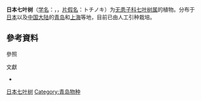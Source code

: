 {{Speciesbox
| image = Aesculus turbinata 7.JPG
|genus = Aesculus
|species = turbinata
| status = LC
| status system = IUCN3.1
| status ref = <ref name=IUCN>{{Cite iucn | author1 = Botanic Gardens Conservation International (BGCI)| author2 =  IUCN SSC Global Tree Specialist Group | title = ''Aesculus turbinata'' | volume = 2019 | page =  e.T60757607A143485782 | date = 2019 | doi = 10.2305/IUCN.UK.2019-1.RLTS.T60757607A143485782.en }}</ref>
| authority = Blume
| synonyms = 
*''Aesculus turbinata'' f. ''pubescens'' <small>(Rehder) Ohwi ex Yas Endo</small>
*''Aesculus turbinata'' var. ''pubescens''<small> Rehder</small>
*''Aesculus dissimilis'' <small>Blume</small>
*''Pawia dissimilis'' <small>Kuntze</small>
*''Pawia turbinata'' <small>Kuntze</small>
|synonyms_ref = <ref name="asdfhuoefoqwue">{{Cite web |url=http://www.efloras.org/florataxon.aspx?flora_id=2&taxon_id=200013165 |title=Flora of China vol 12 page 4. |access-date=2020-06-10 |archive-date=2017-10-25 |archive-url=https://web.archive.org/web/20171025135647/http://www.efloras.org/florataxon.aspx?flora_id=2&taxon_id=200013165 |dead-url=no }}</ref><ref>{{Cite web |url=http://www.tropicos.org/Name/50182812?tab=synonyms |title=Tropicos Aesculus turbinata |access-date=2020-06-10 |archive-date=2020-06-10 |archive-url=https://web.archive.org/web/20200610132752/https://www.tropicos.org/Name/50182812?tab=synonyms |dead-url=no }}</ref><ref>{{Cite web |url=http://www.theplantlist.org/tpl/record/kew-2624593 |title=Plant list Aesculus turbinata |access-date=2020-06-10 |archive-date=2020-06-10 |archive-url=https://web.archive.org/web/20200610132747/http://www.theplantlist.org/tpl/record/kew-2624593 |dead-url=no }}</ref>
}}

'''日本七叶树'''（[[学名|学名]]：{{lang|la|''Aesculus turbinata''}}，{{lang-ja|栃の木}}，[[片假名|片假名]]：トチノキ）为[[无患子科|无患子科]][[七叶树属|七叶树属]]的植物。分布于[[日本|日本]]以及[[中国大陆|中国大陆]]的[[青岛|青岛]]和[[上海|上海]]等地，目前已由人工引种栽培。

== 參考資料 ==
;參照
<div class="references-small">
{{Reflist}}
</div>

;文獻
* {{cite web| url =http://www.bioinfo.cn/db05/KmzwSpecies.php?action=view&id=10719| title =日本七叶树| work =《中国高等植物数据库全库》| publisher =中国科学院微生物研究所| author =昆明植物研究所| accessdate =2009-02-24| deadurl =yes| archiveurl =https://web.archive.org/web/20160305021727/http://www.bioinfo.cn/db05/KmzwSpecies.php?action=view&id=10719| archivedate =2016-03-05}}

{{植物小作品}}

{{Taxonbar|from=Q1132580}}

[[Category:七叶树属|日本七叶树]]
[[Category:青岛物种|Category:青岛物种]]
